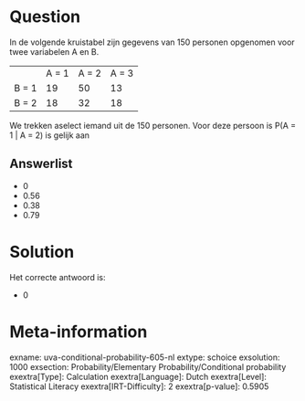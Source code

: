 Question
========

In de volgende kruistabel zijn gegevens van 150 personen opgenomen voor
twee variabelen A en B.

  ------- ------- ------- -------
          A = 1   A = 2   A = 3
  B = 1   19      50      13
  B = 2   18      32      18
  ------- ------- ------- -------

We trekken aselect iemand uit de 150 personen. Voor deze persoon is P(A
= 1 \| A = 2) is gelijk aan


Answerlist
----------

* 0
* 0.56
* 0.38
* 0.79

Solution
========

Het correcte antwoord is: 

* 0

Meta-information
================
exname: uva-conditional-probability-605-nl
extype: schoice
exsolution: 1000
exsection: Probability/Elementary Probability/Conditional probability
exextra[Type]: Calculation
exextra[Language]: Dutch
exextra[Level]: Statistical Literacy
exextra[IRT-Difficulty]: 2
exextra[p-value]: 0.5905

